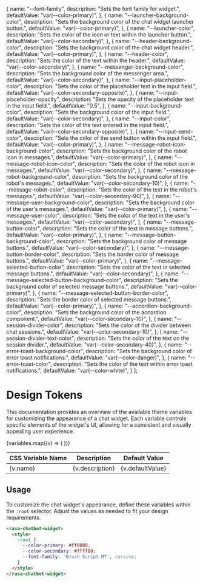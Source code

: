 
<Meta title="Design Tokens" />

  {
    name: "--font-family",
    description:
      "Sets the font family for widget.",
    defaultValue: "var(--color-primary)",
  },
  {
    name: "--launcher-background-color",
    description:
      "Sets the background color of the chat widget launcher button.",
    defaultValue: "var(--color-primary)",
  },
  {
    name: "--launcher-color",
    description:
      "Sets the color of the icon or text within the launcher button.",
    defaultValue: "var(--color-secondary)",
  },
  {
    name: "--header-background-color",
    description: "Sets the background color of the chat widget header.",
    defaultValue: "var(--color-primary)",
  },
  {
    name: "--header-color",
    description: "Sets the color of the text within the header.",
    defaultValue: "var(--color-secondary)",
  },
  {
    name: "--messenger-background-color",
    description: "Sets the background color of the messenger area.",
    defaultValue: "var(--color-secondary)",
  },
  {
    name: "--input-placeholder-color",
    description: "Sets the color of the placeholder text in the input field.",
    defaultValue: "var(--color-secondary-opposite)",
  },
  {
    name: "--input-placeholder-opacity",
    description: "Sets the opacity of the placeholder text in the input field.",
    defaultValue: "0.5",
  },
  {
    name: "--input-background-color",
    description: "Sets the background color of the input field.",
    defaultValue: "var(--color-secondary)",
  },
  {
    name: "--input-color",
    description: "Sets the color of the text entered in the input field.",
    defaultValue: "var(--color-secondary-opposite)",
  },
  {
    name: "--input-send-color",
    description: "Sets the color of the send button within the input field.",
    defaultValue: "var(--color-primary)",
  },
  {
    name: "--message-robot-icon-background-color",
    description: "Sets the background color of the robot icon in messages.",
    defaultValue: "var(--color-primary)",
  },
  {
    name: "--message-robot-icon-color",
    description: "Sets the color of the robot icon in messages.",
    defaultValue: "var(--color-secondary)",
  },
  {
    name: "--message-robot-background-color",
    description: "Sets the background color of the robot's messages.",
    defaultValue: "var(--color-secondary-10)",
  },
  {
    name: "--message-robot-color",
    description: "Sets the color of the text in the robot's messages.",
    defaultValue: "var(--color-secondary-90)",
  },
  {
    name: "--message-user-background-color",
    description: "Sets the background color of the user's messages.",
    defaultValue: "var(--color-primary)",
  },
  {
    name: "--message-user-color",
    description: "Sets the color of the text in the user's messages.",
    defaultValue: "var(--color-secondary)",
  },
  {
    name: "--message-button-color",
    description: "Sets the color of the text in message buttons.",
    defaultValue: "var(--color-primary)",
  },
  {
    name: "--message-button-background-color",
    description: "Sets the background color of message buttons.",
    defaultValue: "var(--color-secondary)",
  },
  {
    name: "--message-button-border-color",
    description: "Sets the border color of message buttons.",
    defaultValue: "var(--color-primary)",
  },
  {
    name: "--message-selected-button-color",
    description: "Sets the color of the text in selected message buttons.",
    defaultValue: "var(--color-secondary)",
  },
  {
    name: "--message-selected-button-background-color",
    description: "Sets the background color of selected message buttons.",
    defaultValue: "var(--color-primary)",
  },
  {
    name: "--message-selected-button-border-color",
    description: "Sets the border color of selected message buttons.",
    defaultValue: "var(--color-primary)",
  },
  {
    name: "--accordion-background-color",
    description: "Sets the background color of the accordion component.",
    defaultValue: "var(--color-secondary-10)",
  },
  {
    name: "--session-divider-color",
    description: "Sets the color of the divider between chat sessions.",
    defaultValue: "var(--color-secondary-10)",
  },
  {
    name: "--session-divider-text-color",
    description: "Sets the color of the text on the session divider.",
    defaultValue: "var(--color-secondary-40)",
  },
  {
    name: "--error-toast-background-color",
    description: "Sets the background color of error toast notifications.",
    defaultValue: "var(--color-danger)",
  },
  {
    name: "--error-toast-color",
    description: "Sets the color of the text within error toast notifications.",
    defaultValue: "var(--color-white)",
  }
];


# Design Tokens

This documentation provides an overview of the available theme variables for customizing the appearance of a chat widget. Each variable controls specific elements of the widget's UI, allowing for a consistent and visually appealing user experience.

<table style={{ width: '100%' }}>
  <thead>
    <tr>
      <th>CSS Variable Name</th>
      <th>Description</th>
      <th>Default Value</th>
    </tr>
  </thead>
  <tbody>
    {variables.map((v) => (
      <tr>
        <td>{v.name}</td>
        <td>{v.description}</td>
        <td>{v.defaultValue}</td>
      </tr>
    ))}
  </tbody>
</table>

## Usage

To customize the chat widget's appearance, define these variables within the `:root` selector. Adjust the values as needed to fit your design requirements.

```html
<rasa-chatbot-widget>
  <style>
    :root {
      --color-primary: #ff0080;
      --color-secondary: #ffff80;
      --font-family: 'Brush Script MT', cursive;
    }
  </style>
</rasa-chatbot-widget>
```
